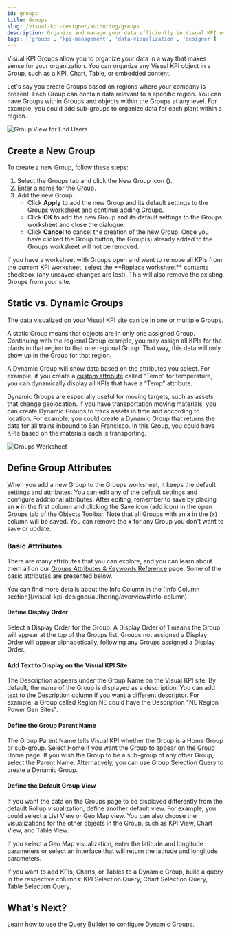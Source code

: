 ```yaml
---
id: groups
title: Groups
slug: /visual-kpi-designer/authoring/groups
description: Organize and manage your data efficiently in Visual KPI using Groups. Learn to create static and dynamic Groups, configure attributes, and enhance data visualization.
tags: ['groups', 'kpi-management', 'data-visualization', 'designer']
---
```


<head>
  <title>Groups</title>
  <meta name="keywords" content="groups, dynamic groups, static groups, kpi organization, data visualization, group attributes, visual kpi designer, group hierarchy, kpi management"/>
</head>


Visual KPI Groups allow you to organize your data in a way that makes sense for your organization. You can organize any Visual KPI object in a Group, such as a KPI, Chart, Table, or embedded content.

Let's say you create Groups based on regions where your company is present. Each Group can contain data relevant to a specific region. You can have Groups within Groups and objects within the Groups at any level. For example, you could add sub-groups to organize data for each plant within a region.

<Image
  src="media/designer/authoring/groups/groups-enduser.png"
  alt="Group View for End Users"
/>

## Create a New Group

To create a new Group, follow these steps:

1. Select the Groups tab and click the New Group icon (<PngFont name='new28' />).
2. Enter a name for the Group.
3. Add the new Group.
    - Click **Apply** to add the new Group and its default settings to the Groups worksheet and continue adding Groups.
    - Click **OK** to add the new Group and its default settings to the Groups worksheet and close the dialogue.
    - Click **Cancel** to cancel the creation of the new Group. Once you have clicked the Group button, the Group(s) already added to the Groups worksheet will not be removed.

<Callout type="info" title="Groups Pro Tip">
If you have a worksheet with Groups open and want to remove all KPIs from the current KPI worksheet, select the **Replace worksheet** contents checkbox (any unsaved changes are lost). This will also remove the existing Groups from your site.
</Callout>

## Static vs. Dynamic Groups

The data visualized on your Visual KPI site can be in one or multiple Groups.

A static Group means that objects are in only one assigned Group. Continuing with the regional Group example, you may assign all KPIs for the plants in that region to that one regional Group. That way, this data will only show up in the Group for that region.

A Dynamic Group will show data based on the attributes you select. For example, if you create a [custom attribute](/visual-kpi-designer/settings/advanced#attributes) called “Temp” for temperature, you can dynamically display all KPIs that have a “Temp” attribute.

Dynamic Groups are especially useful for moving targets, such as assets that change geolocation. If you have transportation moving materials, you can create Dynamic Groups to track assets in time and according to location. For example, you could create a Dynamic Group that returns the data for all trains inbound to San Francisco. In this Group, you could have KPIs based on the materials each is transporting.

<Image
  src="media/designer/authoring/groups/groups-worksheet.png"
  alt="Groups Worksheet"
/>

## Define Group Attributes

When you add a new Group to the Groups worksheet, it keeps the default settings and attributes. You can edit any of the default settings and configure additional attributes. After editing, remember to save by placing an **x** in the first column and clicking the Save icon (add icon) in the open Groups tab of the Objects Toolbar. Note that all Groups with an **x** in the (x) column will be saved. You can remove the **x** for any Group you don't want to save or update.

### Basic Attributes

There are many attributes that you can explore, and you can learn about them all on our [Groups Attributes & Keywords Reference](/reference/visual-kpi-designer/attributes-and-keywords/groups) page. Some of the basic attributes are presented below.

<Callout type="info" title="Info Column">
You can find more details about the Info Column in the [Info Column section](/visual-kpi-designer/authoring/overview#info-column).
</Callout>

#### Define Display Order

Select a Display Order for the Group. A Display Order of 1 means the Group will appear at the top of the Groups list. Groups not assigned a Display Order will appear alphabetically, following any Groups assigned a Display Order.

#### Add Text to Display on the Visual KPI Site

The Description appears under the Group Name on the Visual KPI site. By default, the name of the Group is displayed as a description. You can add text to the Description column if you want a different descriptor. For example, a Group called Region NE could have the Description "NE Region Power Gen Sites".

#### Define the Group Parent Name

The Group Parent Name tells Visual KPI whether the Group is a Home Group or sub-group. Select Home if you want the Group to appear on the Group Home page. If you wish the Group to be a sub-group of any other Group, select the Parent Name. Alternatively, you can use Group Selection Query to create a Dynamic Group.

#### Define the Default Group View

If you want the data on the Groups page to be displayed differently from the default Rollup visualization, define another default view. For example, you could select a List View or Geo Map view. You can also choose the visualizations for the other objects in the Group, such as KPI View, Chart View, and Table View.

If you select a Geo Map visualization, enter the latitude and longitude parameters or select an interface that will return the latitude and longitude parameters.

<Callout type="info" title="Group Query">
If you want to add KPIs, Charts, or Tables to a Dynamic Group, build a query in the respective columns: KPI Selection Query, Chart Selection Query, Table Selection Query.
</Callout>

## What's Next?

Learn how to use the [Query Builder](/visual-kpi-designer/authoring/groups/query-builder) to configure Dynamic Groups.